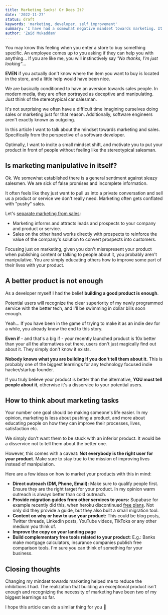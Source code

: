 ```yaml
---
title: Marketing Sucks! Or Does It?
date: '2022-11-27'
status: draft
keywords: 'marketing, developer, self improvement'
summary: 'I have had a somewhat negative mindset towards marketing. It seemed like only sleazy sales people are the ones doing it. This is how I changed my mindset.'
author: 'Zaid Mukaddam'
---
```


You may know this feeling when you enter a store to buy something specific. An employee comes up to you asking if they
can help you with anything... If you are like me, you will instinctively say _"No thanks, I'm just looking"_...

**EVEN** if you actually don't know where the item you want to buy is located in the store, and a little help would have
been nice.

We are basically conditioned to have an aversion towards sales people. In modern media, they are often portrayed as
deceptive and manipulating. Just think of the stereotypical car salesman.

It's not surprising we often have a difficult time imagining ourselves doing sales or marketing just for that reason.
Additionally, software engineers aren't exactly known as outgoing.

In this article I want to talk about the mindset towards marketing and sales. Specifically from the perspective of a
software developer.

Optimally, I want to incite a small mindset shift, and motivate you to put your product in front of people without
feeling like the stereotypical salesman.

## Is marketing manipulative in itself?

Ok. We somewhat established there is a general sentiment against sleazy salesmen. We are sick of false promises and
incomplete information.

It often feels like they just want to pull us into a private conversation and sell us a product or service we don't
really need. Marketing often gets conflated with "pushy" sales.

Let's [separate marketing from sales](https://blog.hubspot.com/sales/sales-and-marketing):

- Marketing informs and attracts leads and prospects to your company and product or service.
- Sales on the other hand works directly with prospects to reinforce the value of the company's solution to convert
prospects into customers.

Focusing just on marketing, given you don't misrepresent your product when publishing content or talking to people
about it, you probably aren't manipulative. You are simply educating others how to improve some part of their lives with
your product.

## A better product is not enough

As a developer myself I had the belief **building a good product is enough**.

Potential users will recognize the clear superiority of my newly programmed service with the better tech, and I'll be
swimming in dollar bills soon enough.

Yeah... If you have been in the game of trying to make it as an indie dev for a while, you already know the end to this
story.

**Even if** - and that's a big if - your recently launched product is 10x better than your all the alternatives out
there, users don't just magically find out about it. They simply don't know it exists.

**Nobody knows what you are building if you don't tell them about it.** This is probably one of the biggest learnings
for any technology focused indie hacker/startup founder.

If you truly believe your product is better than the alternative, **YOU must tell people about it**, otherwise it's a
disservice to your potential users.

## How to think about marketing tasks

Your number one goal should be making someone's life easier. In my opinion, marketing is less about pushing a product,
and more about educating people on how they can improve their processes, lives, satisfaction etc.

We simply don't want them to be stuck with an inferior product. It would be a disservice not to tell them about the
better one.

However, this comes with a caveat: **Not everybody is the right user for your product**. Make sure to stay true to the
mission of improving lives instead of manipulation.

Here are a few ideas on how to market your products with this in mind:
- **Direct outreach (DM, Phone, Email):** Make sure to qualify people first. Ensure they are the right target for your
product. In my opinion warm outreach is always better than cold outreach.
- **Provide migration guides from other services to yours:** Supabase for example recently did this, when heroku discontinued [free plans](https://supabase.com/docs/guides/migrations/heroku).
Not only did they provide a guide, but they also built a small migration tool.
- **Content on why or how to use your product:** This could be blog posts, Twitter threads, LinkedIn posts, YouTube
videos, TikToks or any other medium you think of.
- **Improve the copy on your landing page**
- **Build complementary free tools related to your product**: E.g.: Banks make mortgage calculators, insurance companies
publish free comparison tools. I'm sure you can think of something for your business.

## Closing thoughts

Changing my mindset towards marketing helped me to reduce the inhibitions I had. The realization that building an
exceptional product isn't enough and recognizing the necessity of marketing have been two of my biggest learnings
so far.

I hope this article can do a similar thing for you 🙂

